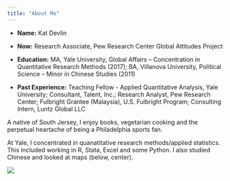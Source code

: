 ```yaml
---
title: "About Me"
---
```


- __Name:__ Kat Devlin

- __Now:__ Research Associate, Pew Research Center Global Attitudes Project

- __Education:__ MA, Yale University, Global Affairs -- Concentration in Quantitative Research Methods (2017); BA, Villanova University, Political Science -- Minor in Chinese Studies (2011)

- __Past Experience:__ Teaching Fellow - Applied Quantitative Analysis, Yale University; Consultant, Talent, Inc.; Research Analyst, Pew Research Center; Fulbright Grantee (Malaysia), U.S. Fulbright Program; Consulting Intern, Luntz Global LLC 

A native of South Jersey, I enjoy books, vegetarian cooking and the perpetual heartache of being a Philadelphia sports fan.

At Yale, I concentrated in quanatitative research methods/applied statistics. This included working in R, Stata, Excel and some Python. I also studied Chinese and looked at maps (below, center).

![](start-your-journey.jpg)

